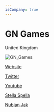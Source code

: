 ```yaml
---
isCompany: true
---
```


# GN Games

<Location>

United Kingdom

</Location>

![GN_Games](./directory_images/GN_Games_v1.webp)

<Website>

[Website](http://GNGames.co.uk)

[Twitter](https://twitter.com/developmentgn)

[Youtube](https://www.youtube.com/channel/UCMY-fsf37xfQgdLObCR2cBQ)

</Website>

<Games>

[Stella Spella](https://www.microsoft.com/store/apps/9PFMCGTCVVH4)

[Nubian Jak](https://play.google.com/store/apps/details?id=com.GNDevelopment.NubianJakUS)

</Games>
